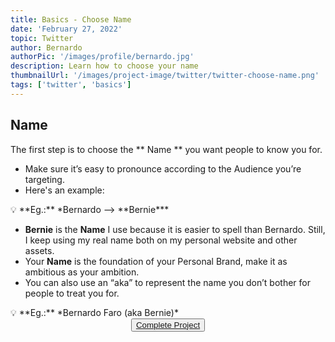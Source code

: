 ```yaml
---
title: Basics - Choose Name
date: 'February 27, 2022'
topic: Twitter
author: Bernardo
authorPic: '/images/profile/bernardo.jpg'
description: Learn how to choose your name
thumbnailUrl: '/images/project-image/twitter/twitter-choose-name.png'
tags: ['twitter', 'basics']
---
```


## Name

The first step is to choose the ** Name ** you want people to know you for.

- Make sure it’s easy to pronounce according to the Audience you’re targeting.
- Here's an example:

<aside>
💡 **Eg.:** *Bernardo --> **Bernie***

</aside>

- **Bernie** is the **Name** I use because it is easier to spell than Bernardo. Still, I keep using my real name both on my personal website and other assets.
- Your **Name** is the foundation of your Personal Brand, make it as ambitious as your ambition.
- You can also use an “aka” to represent the name you don’t bother for people to treat you for.

<aside>
💡 **Eg.:** *Bernardo Faro (aka Bernie)*

</aside>

<Center>
  <div>
    <Button>
      <a target="_blank" href={"https://poap.website/vinci"}>
        Complete Project
      </a>
    </Button>
  </div>
</Center>
